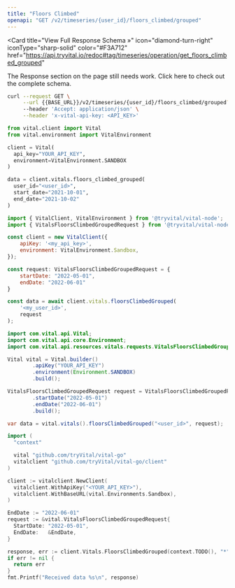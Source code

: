 ```yaml
---
title: "Floors Climbed"
openapi: "GET /v2/timeseries/{user_id}/floors_climbed/grouped"
---
```


<Card
  title="View Full Response Schema »"
  icon="diamond-turn-right"
  iconType="sharp-solid"
  color="#F3A712"
  href="https://api.tryvital.io/redoc#tag/timeseries/operation/get_floors_climbed_grouped"
>
  The Response section on the page still needs work. Click here to check out the complete schema.
</Card>

<RequestExample>

```bash cURL
curl --request GET \
     --url {{BASE_URL}}/v2/timeseries/{user_id}/floors_climbed/grouped?start_date={{START_DATE}}&end_date={{END_DATE}} \
     --header 'Accept: application/json' \
     --header 'x-vital-api-key: <API_KEY>'
```

```python Python
from vital.client import Vital
from vital.environment import VitalEnvironment

client = Vital(
  api_key="YOUR_API_KEY",
  environment=VitalEnvironment.SANDBOX
)

data = client.vitals.floors_climbed_grouped(
  user_id="<user_id>", 
  start_date="2021-10-01", 
  end_date="2021-10-02"
)
```

```javascript Node
import { VitalClient, VitalEnvironment } from '@tryvital/vital-node';
import { VitalsFloorsClimbedGroupedRequest } from '@tryvital/vital-node/api/resources/vitals';

const client = new VitalClient({
    apiKey: '<my_api_key>',
    environment: VitalEnvironment.Sandbox,
});

const request: VitalsFloorsClimbedGroupedRequest = {
    startDate: "2022-05-01",
    endDate: "2022-06-01"
}

const data = await client.vitals.floorsClimbedGrouped(
    '<my_user_id>',
    request
);
```

```java Java
import com.vital.api.Vital;
import com.vital.api.core.Environment;
import com.vital.api.resources.vitals.requests.VitalsFloorsClimbedGroupedRequest;

Vital vital = Vital.builder()
        .apiKey("YOUR_API_KEY")
        .environment(Environment.SANDBOX)
        .build();

VitalsFloorsClimbedGroupedRequest request = VitalsFloorsClimbedGroupedRequest.builder()
        .startDate("2022-05-01")
        .endDate("2022-06-01")
        .build();

var data = vital.vitals().floorsClimbedGrouped("<user_id>", request);
```

```go Go
import (
  "context"

  vital "github.com/tryVital/vital-go"
  vitalclient "github.com/tryVital/vital-go/client"
)

client := vitalclient.NewClient(
  vitalclient.WithApiKey("<YOUR_API_KEY>"),
  vitalclient.WithBaseURL(vital.Environments.Sandbox),
)

EndDate := "2022-06-01"
request := &vital.VitalsFloorsClimbedGroupedRequest{
  StartDate: "2022-05-01",
  EndDate:   &EndDate,
}

response, err := client.Vitals.FloorsClimbedGrouped(context.TODO(), "*", request)
if err != nil {
  return err
}
fmt.Printf("Received data %s\n", response)
```

</RequestExample>
